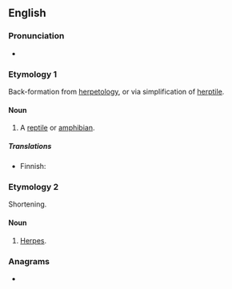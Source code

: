 ==English==

===Pronunciation===
* {{rhymes|ɜː(ɹ)p|lang=en}}

===Etymology 1===
Back-formation from [[herpetology]], or via simplification of [[herptile]].

====Noun====
{{en-noun}}

# {{lb|en|colloquial}} A [[reptile]] or [[amphibian]].

=====Translations=====
{{trans-top|reptile or amphbian}}
* Finnish: {{t|fi|herppi}}
{{trans-mid}}
{{trans-bottom}}

===Etymology 2===
Shortening.

====Noun====
{{en-noun}}

# {{lb|en|colloquial}} [[herpes|Herpes]].

===Anagrams===
* {{anagrams|en|perh}}